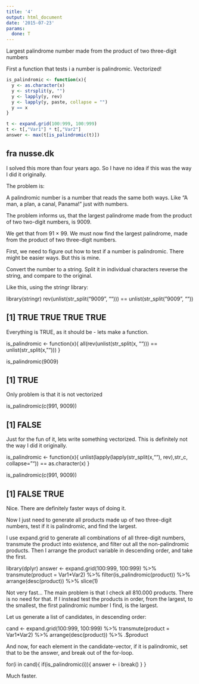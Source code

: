 ```yaml
---
title: '4'
output: html_document
date: '2015-07-23'
params:
  done: T
---
```



Largest palindrome number made from the product of two three-digit numbers

First a function that tests i a number is palindromic. Vectorized!

```r
is_palindromic <- function(x){
  y <- as.character(x)
  y <- strsplit(y, "")
  y <- lapply(y, rev)
  y <- lapply(y, paste, collapse = "")
  y == x
}
```


```r
t <- expand.grid(100:999, 100:999)
t <- t[,"Var1"] * t[,"Var2"]
answer <- max(t[is_palindromic(t)])
```



## fra nusse.dk
I solved this more than four years ago. So I have no idea if this was the way I did it originally.

The problem is:

A palindromic number is a number that reads the same both ways. Like “A man, a plan, a canal, Panama!” just with numbers.

The problem informs us, that the largest palindrome made from the product of two two-digit numbers, is 9009.

We get that from 91 × 99. We must now find the largest palindrome, made from the product of two three-digit numbers.

First, we need to figure out how to test if a number is palindromic. There might be easier ways. But this is mine.

Convert the number to a string. Split it in individual characters reverse the string, and compare to the original.

Like this, using the stringr library:

library(stringr)
rev(unlist(str_split("9009", ""))) == unlist(str_split("9009", ""))

## [1] TRUE TRUE TRUE TRUE


Everything is TRUE, as it should be - lets make a function.

is_palindromic <- function(x){
  all(rev(unlist(str_split(x, ""))) == unlist(str_split(x, "")))
}

is_palindromic(9009)

## [1] TRUE


Only problem is that it is not vectorized

is_palindromic(c(991, 9009))

## [1] FALSE


Just for the fun of it, lets write something vectorized. This is definitely not the way I did it originally.

is_palindromic <- function(x){
  unlist(lapply(lapply(str_split(x,""), rev),str_c, collapse="")) == as.character(x)
}

is_palindromic(c(991, 9009))

## [1] FALSE  TRUE


Nice.
There are definitely faster ways of doing it.

Now I just need to generate all products made up of two three-digit numbers, test if it is palindromic, and find the largest.

I use expand.grid to generate all combinations of all three-digit numbers, transmute the product into existence, and filter out all the non-palindromic products. Then I arrange the product variable in descending order, and take the first.

library(dplyr)
answer <- expand.grid(100:999, 100:999) %>% 
  transmute(product = Var1*Var2) %>% 
  filter(is_palindromic(product)) %>% 
  arrange(desc(product)) %>% 
  slice(1)


Not very fast… The main problem is that I check all 810.000 products. There is no need for that. If I instead test the products in order, from the largest, to the smallest, the first palindromic number I find, is the largest.

Let us generate a list of candidates, in descending order:

cand <- expand.grid(100:999, 100:999) %>% 
  transmute(product = Var1*Var2) %>% 
  arrange(desc(product)) %>% 
  .$product


And now, for each element in the candidate-vector, if it is palindromic, set that to be the answer, and break out of the for-loop.

for(i in cand){
  if(is_palindromic(i)){
    answer <- i
    break()
  }
}


Much faster.

